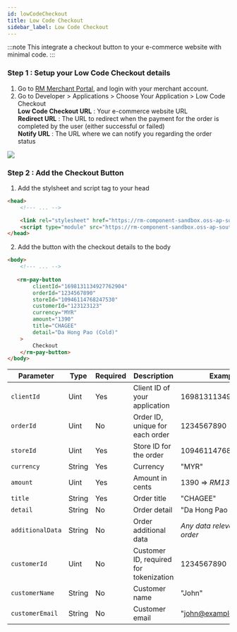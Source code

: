 ```yaml
---
id: lowCodeCheckout
title: Low Code Checkout
sidebar_label: Low Code Checkout
---
```


:::note
This integrate a checkout button to your e-commerce website with minimal code.
:::

### Step 1 : Setup your Low Code Checkout details

1. Go to [RM Merchant Portal](https://merchant.revenuemonster.my/), and login with your merchant account.<br />
2. Go to Developer \> Applications \> Choose Your Application \> Low Code Checkout<br />
<b>Low Code Checkout URL</b> : Your e-commerce website URL<br />
<b>Redirect URL</b> : The URL to redirect when the payment for the order is completed by the user (either successful or failed)<br />
<b>Notify URL</b> : The URL where we can notify you regarding the order status

<img src="/img/low-code-checkout/application-settings.png" height="auto" />

### Step 2 : Add the Checkout Button
1. Add the stylsheet and script tag to your head

```html
<head>
    <!--- ... -->

    <link rel="stylesheet" href="https://rm-component-sandbox.oss-ap-southeast-3.aliyuncs.com/checkout-button/index.css"/>
    <script type="module" src="https://rm-component-sandbox.oss-ap-southeast-3.aliyuncs.com/checkout-button/index.js"></script>
</head>
```

2. Add the button with the checkout details to the body

```html
<body>
    <!--- ... -->
    
   <rm-pay-button
        clientId="1698131134927762904"
        orderId="1234567890" 
        storeId="10946114768247530" 
        customerId="123123123"  
        currency="MYR"
        amount="1390"
        title="CHAGEE"
        detail="Da Hong Pao (Cold)"
    >
        Checkout
    </rm-pay-button>
</body>
```

| Parameter        | Type   | Required | Description                            | Example                              |
| ---------------- | ------ | -------- | -------------------------------------- | ------------------------------------ |
| `clientId`       | Uint   | Yes      | Client ID of your application          | 1698131134927762904                  |
| `orderId`        | Uint   | No       | Order ID, unique for each order        | 1234567890                           |
| `storeId`        | Uint   | Yes      | Store ID for the order                 | 10946114768247530                    |
| `currency`       | String | Yes      | Currency	                            | "MYR"                                |
| `amount`         | Uint   | Yes      | Amount in cents                        | 1390 => <i>RM13.90</i>               |
| `title`          | String | Yes      | Order title                            | "CHAGEE"                             |
| `detail`         | String | No       | Order detail                           | "Da Hong Pao (Cold)"                 |
| `additionalData` | String | No       | Order additional data                  | <i>Any data relevant to the order</i>|
| `customerId`     | Uint   | No       | Customer ID, required for tokenization | 1234567890                           |
| `customerName`   | String | No       | Customer name                          | "John"                               |
| `customerEmail`  | String | No       | Customer email                         | "john@example.com"                   |